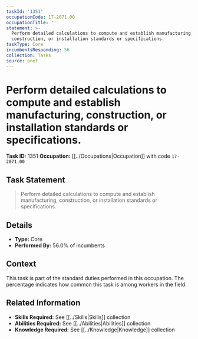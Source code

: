 ```yaml
---
taskId: '1351'
occupationCode: 17-2071.00
occupationTitle: ''
statement: >-
  Perform detailed calculations to compute and establish manufacturing,
  construction, or installation standards or specifications.
taskType: Core
incumbentsResponding: 56
collection: Tasks
source: onet
---
```

# Perform detailed calculations to compute and establish manufacturing, construction, or installation standards or specifications.

**Task ID:** 1351
**Occupation:** [[../Occupations|Occupation]] with code `17-2071.00`

## Task Statement

> Perform detailed calculations to compute and establish manufacturing, construction, or installation standards or specifications.

## Details

- **Type:** Core
- **Performed By:** 56.0% of incumbents

## Context

This task is part of the standard duties performed in this occupation. The percentage indicates how common this task is among workers in the field.

## Related Information

- **Skills Required:** See [[../Skills|Skills]] collection
- **Abilities Required:** See [[../Abilities|Abilities]] collection
- **Knowledge Required:** See [[../Knowledge|Knowledge]] collection

